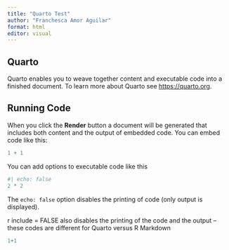 ```yaml
---
title: "Quarto Test"
author: "Franchesca Amor Aguilar"
format: html
editor: visual
---
```


## Quarto

Quarto enables you to weave together content and executable code into a finished document. To learn more about Quarto see <https://quarto.org>.

## Running Code

When you click the **Render** button a document will be generated that includes both content and the output of embedded code. You can embed code like this:

```r
1 + 1
```

You can add options to executable code like this

```r
#| echo: false
2 * 2
```

The `echo: false` option disables the printing of code (only output is displayed).

r include = FALSE also disables the printing of the code and the output -- these codes are different for Quarto versus R Markdown

```r
1+1
```
